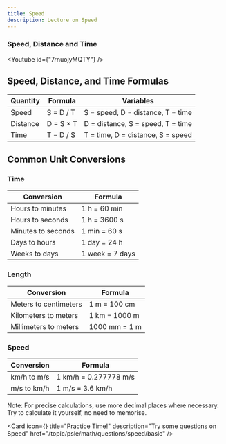 ```yaml
---
title: Speed
description: Lecture on Speed
---
```




### Speed, Distance and Time

<Youtube id={"7rnuojyMQTY"} />


## Speed, Distance, and Time Formulas

| Quantity | Formula   | Variables                         |
| -------- | --------- | --------------------------------- |
| Speed    | S = D / T | S = speed, D = distance, T = time |
| Distance | D = S × T | D = distance, S = speed, T = time |
| Time     | T = D / S | T = time, D = distance, S = speed |

## Common Unit Conversions

### Time

| Conversion         | Formula         |
| ------------------ | --------------- |
| Hours to minutes   | 1 h = 60 min    |
| Hours to seconds   | 1 h = 3600 s    |
| Minutes to seconds | 1 min = 60 s    |
| Days to hours      | 1 day = 24 h    |
| Weeks to days      | 1 week = 7 days |

### Length

| Conversion            | Formula       |
| --------------------- | ------------- |
| Meters to centimeters | 1 m = 100 cm  |
| Kilometers to meters  | 1 km = 1000 m |
| Millimeters to meters | 1000 mm = 1 m |

### Speed

| Conversion  | Formula               |
| ----------- | --------------------- |
| km/h to m/s | 1 km/h = 0.277778 m/s |
| m/s to km/h | 1 m/s = 3.6 km/h      |

Note: For precise calculations, use more decimal places where necessary. Try to calculate it yourself, no need to memorise.

<Cards>

<Card
  icon={<FileQuestion />}
  title="Practice Time!"
  description="Try some questions on Speed"
  href="/topic/psle/math/questions/speed/basic"
/>
</Cards>
